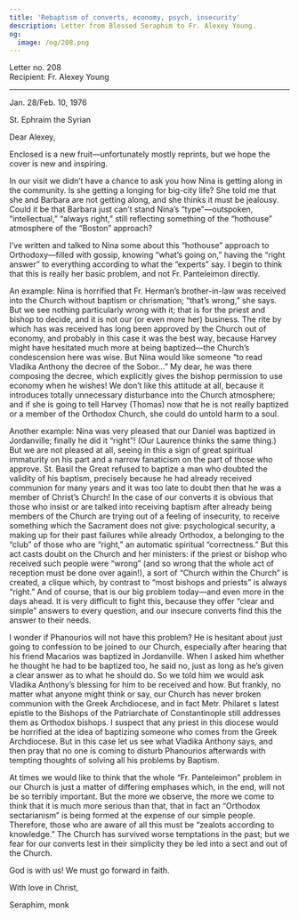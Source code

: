 ```yaml
---
title: 'Rebaptism of converts, economy, psych, insecurity'
description: Letter from Blessed Seraphim to Fr. Alexey Young.
og:
  image: /og/208.png
---
```


<div style={{textAlign:'right', fontFamily:'monospace'}}>Letter no. 208</div>
<div style={{textAlign:'left', fontFamily:'monospace'}}>Recipient: Fr. Alexey Young</div>

---

Jan. 28/Feb. 10, 1976

St. Ephraim the Syrian

Dear Alexey,

Enclosed is a new fruit—unfortunately mostly reprints, but we hope the cover is new and inspiring.

In our visit we didn’t have a chance to ask you how Nina is getting along in the community. Is she getting a longing for big-city life? She told me that she and Barbara are not getting along, and she thinks it must be jealousy. Could it be that Barbara just can’t stand Nina’s “type”—outspoken, “intellectual,” “always right,” still reflecting something of the “hothouse” atmosphere of the “Boston” approach?

I’ve written and talked to Nina some about this “hothouse” approach to Orthodoxy—filled with gossip, knowing “what’s going on,” having the “right answer” to everything according to what the “experts” say. I begin to think that this is really her basic problem, and not Fr. Panteleimon directly.

An example: Nina is horrified that Fr. Herman’s brother-in-law was received into the Church without baptism or chrismation; “that’s wrong,” she says. But we see nothing particularly wrong with it; that is for the priest and bishop to decide, and it is not our (or even more her) business. The rite by which has was received has long been approved by the Church out of economy, and probably in this case it was the best way, because Harvey might have hesitated much more at being baptized—the Church’s condescension here was wise. But Nina would like someone “to read Vladika Anthony the decree of the Sobor…” My dear, he was there composing the decree, which explicitly gives the bishop permission to use economy when he wishes! We don’t like this attitude at all, because it introduces totally unnecessary disturbance into the Church atmosphere; and if she is going to tell Harvey (Thomas) now that he is not really baptized or a member of the Orthodox Church, she could do untold harm to a soul.

Another example: Nina was very pleased that our Daniel was baptized in Jordanville; finally he did it “right”! (Our Laurence thinks the same thing.) But we are not pleased at all, seeing in this a sign of great spiritual immaturity on his part and a narrow fanaticism on the part of those who approve. St. Basil the Great refused to baptize a man who doubted the validity of his baptism, precisely because he had already received communion for many years and it was too late to doubt then that he was a member of Christ’s Church! In the case of our converts it is obvious that those who insist or are talked into receiving baptism after already being members of the Church are trying out of a feeling of insecurity, to receive something which the Sacrament does not give: psychological security, a making up for their past failures while already Orthodox, a belonging to the “club” of those who are “right,” an automatic spiritual “correctness.” But this act casts doubt on the Church and her ministers: if the priest or bishop who received such people were “wrong” (and so wrong that the whole act of reception must be done over again!), a sort of “Church within the Church” is created, a clique which, by contrast to “most bishops and priests” is always “right.” And of course, that is our big problem today—and even more in the days ahead. It is very difficult to fight this, because they offer “clear and simple” answers to every question, and our insecure converts find this the answer to their needs.

I wonder if Phanourios will not have this problem? He is hesitant about just going to confession to be joined to our Church, especially after hearing that his friend Macarios was baptized in Jordanville. When I asked him whether he thought he had to be baptized too, he said no, just as long as he’s given a clear answer as to what he should do. So we told him we would ask Vladika Anthony’s blessing for him to be received and how. But frankly, no matter what anyone might think or say, our Church has never broken communion with the Greek Archdiocese, and in fact Metr. Philaret s latest epistle to the Bishops of the Patriarchate of Constantinople still addresses them as Orthodox bishops. I suspect that any priest in this diocese would be horrified at the idea of baptizing someone who comes from the Greek Archdiocese. But in this case let us see what Vladika Anthony says, and then pray that no one is coming to disturb Phanourios afterwards with tempting thoughts of solving all his problems by Baptism.

At times we would like to think that the whole “Fr. Panteleimon” problem in our Church is just a matter of differing emphases which, in the end, will not be so terribly important. But the more we observe, the more we come to think that it is much more serious than that, that in fact an “Orthodox sectarianism” is being formed at the expense of our simple people. Therefore, those who are aware of all this must be “zealots according to knowledge.” The Church has survived worse temptations in the past; but we fear for our converts lest in their simplicity they be led into a sect and out of the Church.

God is with us! We must go forward in faith.

With love in Christ,

Seraphim, monk